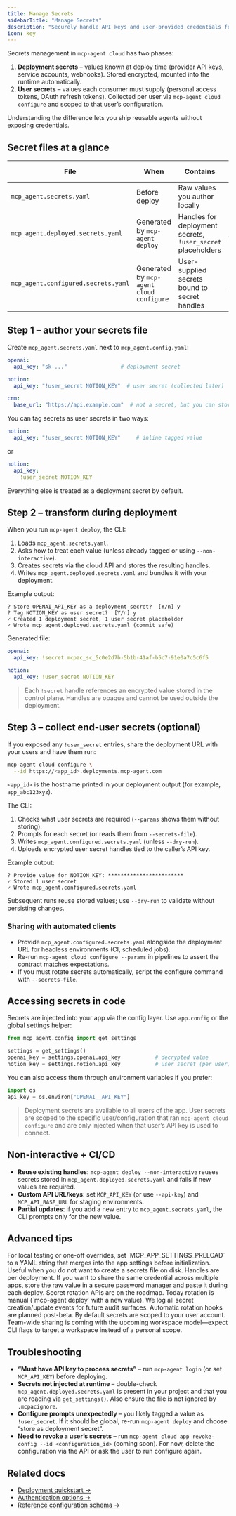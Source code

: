 ```yaml
---
title: Manage Secrets
sidebarTitle: "Manage Secrets"
description: "Securely handle API keys and user-provided credentials for cloud deployments"
icon: key
---
```


Secrets management in `mcp-agent cloud` has two phases:

1. **Deployment secrets** – values known at deploy time (provider API keys, service accounts, webhooks). Stored encrypted, mounted into the runtime automatically.
2. **User secrets** – values each consumer must supply (personal access tokens, OAuth refresh tokens). Collected per user via `mcp-agent cloud configure` and scoped to that user’s configuration.

Understanding the difference lets you ship reusable agents without exposing credentials.

## Secret files at a glance

| File | When | Contains | Checked into git? |
| --- | --- | --- | --- |
| `mcp_agent.secrets.yaml` | Before deploy | Raw values you author locally | **No** (add to `.gitignore`) |
| `mcp_agent.deployed.secrets.yaml` | Generated by `mcp-agent deploy` | Handles for deployment secrets, `!user_secret` placeholders | Yes – safe to commit |
| `mcp_agent.configured.secrets.yaml` | Generated by `mcp-agent cloud configure` | User-supplied secrets bound to secret handles | Optional – safe to share with that user only |

## Step 1 – author your secrets file

Create `mcp_agent.secrets.yaml` next to `mcp_agent.config.yaml`:

```yaml
openai:
  api_key: "sk-..."                 # deployment secret

notion:
  api_key: "!user_secret NOTION_KEY"  # user secret (collected later)

crm:
  base_url: "https://api.example.com"  # not a secret, but you can store config values too
```

You can tag secrets as user secrets in two ways:

```yaml
notion:
  api_key: "!user_secret NOTION_KEY"     # inline tagged value
```

or

```yaml
notion:
  api_key:
    !user_secret NOTION_KEY
```

Everything else is treated as a deployment secret by default.

## Step 2 – transform during deployment

When you run `mcp-agent deploy`, the CLI:

1. Loads `mcp_agent.secrets.yaml`.
2. Asks how to treat each value (unless already tagged or using `--non-interactive`).
3. Creates secrets via the cloud API and stores the resulting handles.
4. Writes `mcp_agent.deployed.secrets.yaml` and bundles it with your deployment.

Example output:

```
? Store OPENAI_API_KEY as a deployment secret?  [Y/n] y
? Tag NOTION_KEY as user secret?  [Y/n] y
✓ Created 1 deployment secret, 1 user secret placeholder
✓ Wrote mcp_agent.deployed.secrets.yaml (commit safe)
```

Generated file:

```yaml mcp_agent.deployed.secrets.yaml
openai:
  api_key: !secret mcpac_sc_5c0e2d7b-5b1b-41af-b5c7-91e0a7c5c6f5

notion:
  api_key: !user_secret NOTION_KEY
```

> Each `!secret` handle references an encrypted value stored in the control plane. Handles are opaque and cannot be used outside the deployment.

## Step 3 – collect end-user secrets (optional)

If you exposed any `!user_secret` entries, share the deployment URL with your users and have them run:

```bash
mcp-agent cloud configure \
  --id https://<app_id>.deployments.mcp-agent.com
```

`<app_id>` is the hostname printed in your deployment output (for example, `app_abc123xyz`).

The CLI:

1. Checks what user secrets are required (`--params` shows them without storing).
2. Prompts for each secret (or reads them from `--secrets-file`).
3. Writes `mcp_agent.configured.secrets.yaml` (unless `--dry-run`).
4. Uploads encrypted user secret handles tied to the caller’s API key.

Example output:

```
? Provide value for NOTION_KEY: ************************
✓ Stored 1 user secret
✓ Wrote mcp_agent.configured.secrets.yaml
```

Subsequent runs reuse stored values; use `--dry-run` to validate without persisting changes.

### Sharing with automated clients

- Provide `mcp_agent.configured.secrets.yaml` alongside the deployment URL for headless environments (CI, scheduled jobs).
- Re-run `mcp-agent cloud configure --params` in pipelines to assert the contract matches expectations.
- If you must rotate secrets automatically, script the configure command with `--secrets-file`.

## Accessing secrets in code

Secrets are injected into your app via the config layer. Use `app.config` or the global settings helper:

```python
from mcp_agent.config import get_settings

settings = get_settings()
openai_key = settings.openai.api_key           # decrypted value
notion_key = settings.notion.api_key           # user secret (per user)
```

You can also access them through environment variables if you prefer:

```python
import os
api_key = os.environ["OPENAI__API_KEY"]
```

> Deployment secrets are available to all users of the app. User secrets are scoped to the specific user/configuration that ran `mcp-agent cloud configure` and are only injected when that user’s API key is used to connect.

## Non-interactive + CI/CD

- **Reuse existing handles**: `mcp-agent deploy --non-interactive` reuses secrets stored in `mcp_agent.deployed.secrets.yaml` and fails if new values are required.
- **Custom API URL/keys**: set `MCP_API_KEY` (or use `--api-key`) and `MCP_API_BASE_URL` for staging environments.
- **Partial updates**: if you add a new entry to `mcp_agent.secrets.yaml`, the CLI prompts only for the new value.

## Advanced tips

<AccordionGroup>
  <Accordion title="MCP_APP_SETTINGS_PRELOAD">
    For local testing or one-off overrides, set `MCP_APP_SETTINGS_PRELOAD` to a YAML string that merges into the app settings before initialization. Useful when you do not want to create a secrets file on disk.
  </Accordion>
  <Accordion title="Secret reuse across deployments">
    Handles are per deployment. If you want to share the same credential across multiple apps, store the raw value in a secure password manager and paste it during each deploy. Secret rotation APIs are on the roadmap.
  </Accordion>
  <Accordion title="Auditing & rotation">
    Today rotation is manual (`mcp-agent deploy` with a new value). We log all secret creation/update events for future audit surfaces. Automatic rotation hooks are planned post-beta.
  </Accordion>
  <Accordion title="Workspace-scoped secrets">
    By default secrets are scoped to your user account. Team-wide sharing is coming with the upcoming workspace model—expect CLI flags to target a workspace instead of a personal scope.
  </Accordion>
</AccordionGroup>

## Troubleshooting

- **“Must have API key to process secrets”** – run `mcp-agent login` (or set `MCP_API_KEY`) before deploying.
- **Secrets not injected at runtime** – double-check `mcp_agent.deployed.secrets.yaml` is present in your project and that you are reading via `get_settings()`. Also ensure the file is not ignored by `.mcpacignore`.
- **Configure prompts unexpectedly** – you likely tagged a value as `!user_secret`. If it should be global, re-run `mcp-agent deploy` and choose “store as deployment secret”.
- **Need to revoke a user’s secrets** – run `mcp-agent cloud app revoke-config --id <configuration_id>` (coming soon). For now, delete the configuration via the API or ask the user to run configure again.

## Related docs

- [Deployment quickstart →](/cloud/deployment-quickstart)
- [Authentication options →](/cloud/authentication/deployment-auth)
- [Reference configuration schema →](/reference/configuration)
